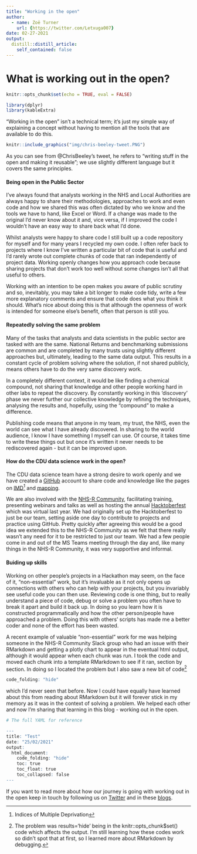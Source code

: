 ```yaml
---
title: "Working in the open"
author:
  - name: Zoë Turner
    url: {https://twitter.com/Letxuga007}
date: 02-27-2021
output:
  distill::distill_article:
    self_contained: false
---
```


# What is working out in the open?

```r
knitr::opts_chunk$set(echo = TRUE, eval = FALSE)

library(dplyr)
library(kableExtra)
```

"Working in the open" isn't a technical term; it's just my simple way of explaining a concept without having to mention all the tools that are available to do this. 

```r

knitr::include_graphics("img/chris-beeley-tweet.PNG")

```

As you can see from @ChrisBeeley's tweet, he refers to "writing stuff in the open and making it reusable"; we use slightly different language but it covers the same principles.

#### Being open in the Public Sector

I've always found that analysts working in the NHS and Local Authorities are always happy to share their methodologies, approaches to work and even code and how we shared this was often dictated by who we know and the tools we have to hand, like Excel or Word. If a change was made to the original I'd never know about it and, vice versa, if I improved the code I wouldn't have an easy way to share back what I'd done. 

Whilst analysts were happy to share code I still built up a code repository for myself and for many years I recycled my own code. I often refer back to projects where I know I've written a particular bit of code that is useful and I'd rarely wrote out complete chunks of code that ran independently of project data. Working openly changes how you approach code because sharing projects that don't work too well without some changes isn't all that useful to others. 

Working with an intention to be open makes you aware of public scrutiny and so, inevitably, you may take a bit longer to make code tidy, write a few more explanatory comments and ensure that code does what you think it should. What's nice about doing this is that although the openness of work is intended for someone else's benefit, often that person is still you. 

#### Repeatedly solving the same problem

Many of the tasks that analysts and data scientists in the public sector are tasked with are the same. National Returns and benchmarking submissions are common and are completed by many trusts using slightly different approaches but, ultimately, leading to the same data output. This results in a constant cycle of problem solving where the solution, if not shared publicly, means others have to do the very same discovery work.

In a completely different context, it would be like finding a chemical compound, not sharing that knowledge and other people working hard in other labs to repeat the discovery. By constantly working in this 'discovery' phase we never further our collective knowledge by refining the techniques, analysing the results and, hopefully, using the "compound" to make a difference.

Publishing code means that anyone in my team, my trust, the NHS, even the world can see what I have already discovered. In sharing to the world audience, I know I have something I myself can use. Of course, it takes time to write these things out but once it's written it never needs to be rediscovered again - but it can be improved upon.

#### How do the CDU data science work in the open?

The CDU data science team have a strong desire to work openly and we have created a [GitHub](https://github.com/CDU-data-science-team) account to share code and knowledge like the pages on [IMD](https://github.com/CDU-data-science-team/Miscellany/blob/master/Indices-of-Multiple-Deprivation.md)^[Indices of Multiple Deprivation] and [mapping](https://github.com/CDU-data-science-team/Miscellany/blob/master/Mapping.md). 

We are also involved with the [NHS-R Community](https://nhsrcommunity.com/), facilitating training, presenting webinars and talks as well as hosting the annual [Hacktoberfest](https://hacktoberfest.digitalocean.com/) which was virtual last year. We had originally set up the Hacktoberfest to just be our team, setting aside one day to contribute to projects and practice using GitHub. Pretty quickly after agreeing this would be a good idea we extended this to the NHS-R Community as we felt that there really wasn't any need for it to be restricted to just our team. We had a few people come in and out of the MS Teams meeting through the day and, like many things in the NHS-R Community, it was very supportive and informal. 

#### Buiding up skills

Working on other people's projects in a Hackathon may seem, on the face of it, "non-essential" work, but it's invaluable as it not only opens up connections with others who can help with your projects, but you invariably see useful code you can then use. Reviewing code is one thing, but to really understand a piece of code, debug or solve a problem you often have to break it apart and build it back up. In doing so you learn how it is constructed programmatically and how the other person/people have approached a problem. Doing this with others' scripts has made me a better coder and none of the effort has been wasted. 

A recent example of valuable "non-essential" work for me was helping someone in the NHS-R Community Slack group who had an issue with their RMarkdown and getting a plotly chart to appear in the eventual html output, although it would appear when each chunk was run. I took the code and moved each chunk into a template RMarkdown to see if it ran, section by section. In doing so I located the problem but I also saw a new bit of code^[The problem was results='hide' being in the knitr::opts_chunk$set() code which affects the output. I'm still learning how these codes work so didn't spot that at first, so I learned more about RMarkdown by debugging.] 

```r
code_folding: "hide"
```


which I'd never seen that before. Now I could have equally have learned about this from reading about RMarkdown but it will forever stick in my memory as it was in the context of solving a problem. We helped each other and now I'm sharing that learning in this blog - working out in the open. 

```r
# The full YAML for reference

---
title: "Test"
date: "25/02/2021"
output: 
  html_document:
    code_folding: "hide"
    toc: true
    toc_float: true
    toc_collapsed: false
---
```


If you want to read more about how our journey is going with working out in the open keep in touch by following us on [Twitter](https://twitter.com/DataScienceNott) and in these [blogs](https://cdu-data-science-team.github.io/team-blog/).